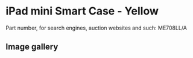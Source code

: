 
# iPad mini Smart Case - Yellow

Part number, for search engines, auction websites and such: ME708LL/A

## Image gallery

<div style={{ width: "768px" }}>
  <GalleryComponent
    images={[
      {
        original: "/everysource/ME708.webp",
        thumbnail: "/everypreview/ME708.webp",
      },
      {
        original: "/everysource/ME708_AV1_SILVER.webp",
        thumbnail: "/everypreview/ME708_AV1_SILVER.webp",
      },
      {
        original: "/everysource/ME708_AV1_SPACE_GRAY.webp",
        thumbnail: "/everypreview/ME708_AV1_SPACE_GRAY.webp",
      },
      {
        original: "/everysource/ME708_AV3.webp",
        thumbnail: "/everypreview/ME708_AV3.webp",
      },
      {
        original: "/everysource/ME708_AV4.webp",
        thumbnail: "/everypreview/ME708_AV4.webp",
      },
      {
        original: "/everysource/ME708_AV5.webp",
        thumbnail: "/everypreview/ME708_AV5.webp",
      },
      {
        original: "/everysource/ME708_AV6.webp",
        thumbnail: "/everypreview/ME708_AV6.webp",
      }
    ]}
  />
</div>